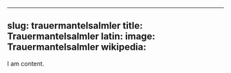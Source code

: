 
---
slug: trauermantelsalmler
title: Trauermantelsalmler
latin:
image: Trauermantelsalmler
wikipedia: 
---

I am content.
